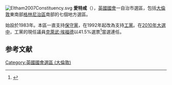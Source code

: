 {{NoteTA
|G1=UK Places
|G2=PoliticiansUK
}}
[[File:Eltham2007Constituency.svg|right]]
'''愛特咸'''（{{lang-en|Eltham}}），[[英國|英國]][[英國國會|國會]]一自治市選區，包括[[大倫敦|大倫敦]]東南部[[格林尼治區|格林尼治區]]南部的七個地方選區。

始設於1983年。本區一直支持[[保守黨_(英國)|保守黨]]，在1992年起改為支持[[工黨_(英國)|工黨]]。在[[2010年英國大選|2010年大選中]]，工黨的現任議員[[克萊武·埃福德|克萊武·埃福德]]以41.5%選票<ref name="">{{cite news
|publisher=[[英國廣播公司|英國廣播公司]]
|date=2010年5月7日
|title=Election 2010/Constituency/Eltham
|url=http://news.bbc.co.uk/1/shared/election2010/results/constituency/b62.stm
|accessdate=2010年10月15日
|archive-date=2017年9月6日
|archive-url=https://web.archive.org/web/20170906042805/http://news.bbc.co.uk/1/shared/election2010/results/constituency/b62.stm
|dead-url=no
}}</ref>當選連任。

==参考文献==
{{reflist}}

{{DEFAULTSORT:Eltham (UK Parliament constituency)}}
{{英國國會選區 (倫敦)}}
[[Category:英國國會選區_(大倫敦)|Category:英國國會選區 (大倫敦)]]